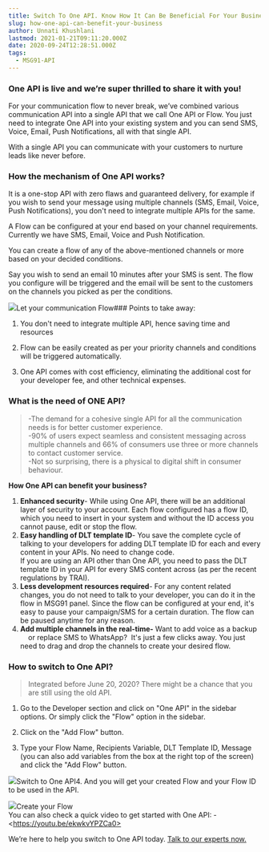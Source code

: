 ```yaml
---
title: Switch To One API. Know How It Can Be Beneficial For Your Business?
slug: how-one-api-can-benefit-your-business
author: Unnati Khushlani
lastmod: 2021-01-21T09:11:20.000Z
date: 2020-09-24T12:28:51.000Z
tags:
  - MSG91-API
---
```


### One API is live and we’re super thrilled to share it with you!

For your communication flow to never break, we’ve combined various communication API into a single API that we call One API or Flow. You just need to integrate One API into your existing system and you can send SMS, Voice, Email, Push Notifications, all with that single API. 

With a single API you can communicate with your customers to nurture leads like never before.  

### How the mechanism of One API works?

It is a one-stop API with zero flaws and guaranteed delivery, for example if you wish to send your message using multiple channels (SMS, Email, Voice, Push Notifications), you don't need to integrate multiple APIs for the same.   
  
A Flow can be configured at your end based on your channel requirements. Currently we have SMS, Email, Voice and Push Notification.

You can create a flow of any of the above-mentioned channels or more based on your decided conditions.   
  
Say you wish to send an email 10 minutes after your SMS is sent. The flow you configure will be triggered and the email will be sent to the customers on the channels you picked as per the conditions.   


![](https://images-msg91.s3.ap-south-1.amazonaws.com/2020/09/Startup---7.png)Let your communication Flow### Points to take away:

1. You don't need to integrate multiple API, hence saving time and resources  


2. Flow can be easily created as per your priority channels and conditions will be triggered automatically.

3. One API comes with cost efficiency, eliminating the additional cost for your developer fee, and other technical expenses.

### What is the need of ONE API?


> -The demand for a cohesive single API for all the communication needs is for better customer experience.   
> -90% of users expect seamless and consistent messaging across multiple channels and 66% of consumers use three or more channels to contact customer service.  
> -Not so surprising, there is a physical to digital shift in consumer behaviour. 

**How One API can benefit your business?**

1. **Enhanced security**- While using One API, there will be an additional layer of security to your account. Each flow configured has a flow ID, which you need to insert in your system and without the ID access you cannot pause, edit or stop the flow.
2. **Easy handling of DLT template ID**- You save the complete cycle of talking to your developers for adding DLT template ID for each and every content in your APIs. No need to change code.   
If you are using an API other than One API, you need to pass the DLT template ID in your API for every SMS content across (as per the recent regulations by TRAI).
3. **Less development resources required**- For any content related changes, you do not need to talk to your developer, you can do it in the flow in MSG91 panel. Since the flow can be configured at your end, it's easy to pause your campaign/SMS for a certain duration. The flow can be paused anytime for any reason.
4. **Add multiple channels in the real-time-** Want to add voice as a backup     or replace SMS to WhatsApp?  It's just a few clicks away. You just need to drag and drop the channels to create your desired flow.

### How to switch to One API?


> Integrated before June 20, 2020? There might be a chance that you are still using the old API.

1. Go to the Developer section and click on "One API" in the sidebar options. Or simply click the "Flow" option in the sidebar.  


2. Click on the "Add Flow" button.  


3. Type your Flow Name, Recipients Variable, DLT Template ID, Message (you can also add variables from the box at the right top of the screen) and click the "Add Flow" button.

![](https://lh6.googleusercontent.com/D-hTZzcR2XflKLVUp_-_XeyKVGzMDa3nr5SIgxA9VXWb1_7BR65mgvgVqDzQ_LGvUoKqFEhzsOaDPfJ1fN5Yw7F7Xl7VoykeDNGzRwQLvadvji_gFbgexuGlBAN4wkFOdiULtXwl)Switch to One API4. And you will get your created Flow and your Flow ID to be used in the API.

![](https://lh6.googleusercontent.com/VZuT1BlPu7nJb0zmboHVOMX19sjIIf5jCIk1sJiTD4X95ROfDSuoPVv3L67xqvtznyh-cULONTQBABR3M5J-B-T99PEqVWOkNCdd6ObMnXVHbFFV48GDGU0jCcW-hsBPNmioBaXr)Create your Flow  
You can also check a quick video to get started with One API: - \<https://youtu.be/ekwkvYPZCa0>

We’re here to help you switch to One API today. [Talk to our experts now.](https://msg91.com/contact-us/?utm_source=blog&utm_medium=organic&utm_campaign=oneapi)

  


  


